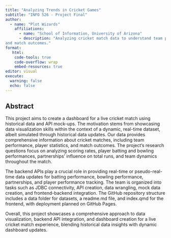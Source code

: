 ```yaml
---
title: "Analyzing Trends in Cricket Games"
subtitle: "INFO 526 - Project Final"
author: 
  - name: "Plot Wizards"
    affiliations:
      - name: "School of Information, University of Arizona"
      - description: "Analyzing cricket match data to understand team performances 
and match outcomes."
format:
   html:
    code-tools: true
    code-overflow: wrap
    embed-resources: true
editor: visual
execute:
  warning: false
  echo: false
---
```


## Abstract

This project aims to create a dashboard for a live cricket match using historical data and API mock-ups. The motivation stems from showcasing data visualization skills within the context of a dynamic, real-time dataset, albeit simulated through historical data updates. Our data provides comprehensive information about cricket matches, including team performance, player statistics, and match outcomes. The project's research questions focus on analyzing scoring rates, player batting and bowling performances, partnerships' influence on total runs, and team dynamics throughout the match.

The backend APIs play a crucial role in providing real-time or pseudo-real-time data updates for batting performance, bowling performance, partnerships, and player performance tracking. The team is organized into tasks such as JDBC connectivity, API creation, data wrangling, mock data creation, and frontend-backend integration. The GitHub repository structure includes a data folder for datasets, a readme.md file, and index.qmd for the frontend, with deployment planned on GitHub Pages.

Overall, this project showcases a comprehensive approach to data visualization, backend API integration, and dashboard creation for a live cricket match experience, blending historical data insights with dynamic dashboard updates.
